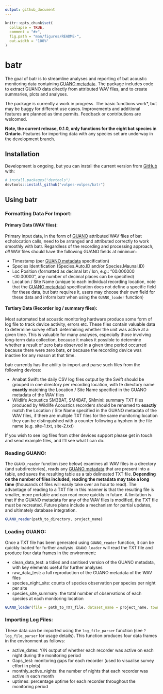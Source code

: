 ```yaml
---
output: github_document
---
```


<!-- README.md is generated from README.Rmd. Please edit that file -->

```r
knitr::opts_chunk$set(
  collapse = TRUE,
  comment = "#>",
  fig.path = "man/figures/README-",
  out.width = "100%"
)
```

# batr

<!-- badges: start -->
<!-- badges: end -->

The goal of batr is to streamline analyses and reporting of bat acoustic monitoring data containing [GUANO metadata](https://guano-md.org/). The package includes code to extract GUANO data directly from attributed WAV files, and to create summaries, plots and analyses.

The package is currently a work in progress. The basic functions work*, but may be buggy for different use cases. Improvements and additional features are planned as time permits. Feedback or contributions are welcomed. 

**Note, the current release, 0.1.0, only functions for the eight bat species in Ontario.** 
Features for importing data with any species set are underway in the development branch. 

## Installation

Development is ongoing, but you can install the current version from [GitHub](https://github.com/) with:

``` r
# install.packages("devtools")
devtools::install_github("vulpes-vulpes/batr")
```
## Using batr

### Formatting Data For Import:

#### Primary Data (WAV files):

Primary input data, in the form of [GUANO](https://guano-md.org/) attributed WAV files of bat echolocation calls, need to be arranged and attributed correctly to work smoothly with batr. Regardless of the recording and processing approach, _all_ WAV files should have the following GUANO fields at minimum:

* Timestamp (per [GUANO metadata](https://guano-md.org/) specification)
* Species Identification (Species.Auto.ID and/or Species.Maunal.ID)
* Loc Position (formatted as decimal lat / lon, e.g.: "00.000000 -00.00000", any number of decimal places can be specified)
* Location / Site Name (unique to each individual recording location, note that the [GUANO metadata](https://guano-md.org/)) specification does not define a specific field for these data, but batr requires it, users may choose their own field for these data and inform batr when using the `GUANO_loader` function) 

#### Tertiary Data (Recorder log / summary files):

Most automated bat acoustic monitoring hardware produce some form of log file to track device activity, errors etc. These files contain valuable data to determine survey effort: determining whether the unit was active at a given time. This is valuable for many analyses, especially those involving long-term data collection, because it makes it possible to determine whether a result of zero bats observed in a given time period occurred because there were zero bats, **or** because the recording device was inactive for any reason at that time. 

batr currently has the ability to import and parse such files from the following devices: 

* Anabat Swift: the daily CSV log files output by the Swift should be grouped in one directory per recording location, with te directory name **exactly** matching the Location / Site Name specified in the GUANO metadata of the WAV files
* Wildlife Acoustics SM3BAT, SM4BAT, SMmini: summary TXT files produced by Wildlife Acoustics recorders should be renamed to **exactly** match the Location / Site Name specified in the GUANO metadata of the WAV files, if there are multiple TXT files for the same monitoring location they can be distinguished with a counter following a hyphen in the file name (e.g. site-1.txt, site-2.txt)

If you wish to see log files from other devices support please get in touch and send example files, and I'll see what I can do. 

### Reading GUANO:

The `GUANO_reader` function (see below) examines all WAV files in a directory (and subdirectories), reads any [GUANO metadata](https://guano-md.org/) that are present into a table, and saves the resulting table as a tab delineated TXT file. **Depending on the number of files included, reading the metadata may take a long time** (thousands of files will easily take over an hour to read). The advantage of reading to a TXT file in this manner is that the resulting file is smaller, more portable and can read more quickly in future. A limitation is that if the GUANO metadata for any of the WAV files is modified, the TXT file must be recreated. Future plans include a mechanism for partial updates, and ultimately database integration. 

``` r
GUANO_reader(path_to_directory, project_name)
```

### Loading GUANO:

Once a TXT file has been generated using `GUANO_reader` function, it can be quickly loaded for further analysis. `GUANO_loader` will read the TXT file and produce four data frames in the environment: 

* clean_data_test: a tidied and sanitised version of the GUANO metadata, with key elements useful for further analyses
* raw_data_test: a full reproduction of the GUANO metadata of the WAV files
* species_night_site: counts of species observation per species per night per site
* species_site_summary: the total number of observations of each species at each monitoring location


``` r
GUANO_loader(file = path_to_TXT_file, dataset_name = project_name, town.location = )
```

### Importing Log Files:

These data can be imported using the `log_file_parser` function (see `?log_file_parser` for usage details). This function produces four data frames in the environment as follows:

* active_dates: Y/N output of whether each recorder was active on each night during the monitoring period 
* Gaps_test: monitoring gaps for each recorder (used to visualise survey effort in plots)
* monthly_active_nights: the number of nights that each recorder was active in each month
* uptimes: percentage uptime for each recorder throughout the monitoring period
